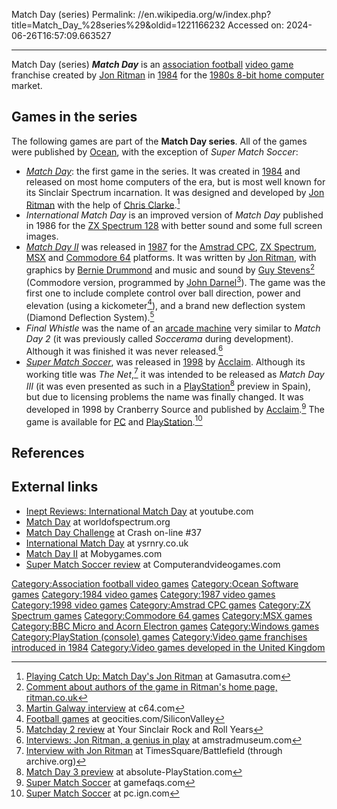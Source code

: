 Match Day (series)
Permalink: //en.wikipedia.org/w/index.php?title=Match_Day_%28series%29&oldid=1221166232
Accessed on: 2024-06-26T16:57:09.663527



------
Match Day (series)
{{Infobox video game series
| title              = Match Day
| image              = 
| caption            = 
| developer          = [[Ocean Software]], [[Cranberry Source]]
| publisher          = [[Ocean Software]], [[Acclaim Entertainment|Acclaim]]
| genre              = [[football (soccer)|Football]] [[simulation game]]
| spinoffs           = 
| creator            = [[Jon Ritman]]
}}
'''''Match Day''''' is an [[association football]] [[video game]] franchise created by [[Jon Ritman]] in [[1984 in video gaming|1984]] for the [[Home computer#1980s|1980s 8-bit home computer]] market.

== Games in the series ==

The following games are part of the '''Match Day series'''. All of the games were published by [[Ocean Software|Ocean]], with the exception of ''Super Match Soccer'':

* ''[[Match Day (video game)|Match Day]]'': the first game in the series. It was created in [[1984 in video gaming|1984]] and released on most home computers of the era, but is most well known for its Sinclair Spectrum incarnation. It was designed and developed by [[Jon Ritman]] with the help of [[Chris Clarke (programmer)|Chris Clarke]].<ref>[http://www.gamasutra.com/php-bin/news_index.php?story=12762 Playing Catch Up: Match Day's Jon Ritman] at Gamasutra.com</ref>
* ''International Match Day'' is an improved version of ''Match Day'' published in 1986 for the [[ZX Spectrum#ZX_Spectrum_128|ZX Spectrum 128]] with better sound and some full screen images.
* ''[[Match Day II]]'' was released in [[1987 in video gaming|1987]] for the [[Amstrad CPC]], [[ZX Spectrum]], [[MSX]] and [[Commodore 64]] platforms. It was written by [[Jon Ritman]], with graphics by [[Bernie Drummond]] and music and sound by [[Guy Stevens (videogame programmer)|Guy Stevens]]<ref>[http://www.jonritman.f2s.com/games/md2/index.htm Comment about authors of the game in Ritman's home page, ritman.co.uk]</ref> (Commodore version, programmed by [[John Darnel]]<ref>[http://www.c64.com/interviews/galway.html Martin Galway interview] at c64.com</ref>). The game was the first one to include complete control over ball direction, power and elevation (using a kickometer<ref>[https://web.archive.org/web/20000516151934/http://www.geocities.com/SiliconValley/Heights/5874/footy.htm Football games] at geocities.com/SiliconValley</ref>), and a brand new deflection system (Diamond Deflection System).<ref>[http://www.ysrnry.co.uk/articles/matchdayii.htm Matchday 2 review] {{webarchive|url=https://web.archive.org/web/20080221113802/http://www.ysrnry.co.uk/articles/matchdayii.htm |date=2008-02-21 }} at Your Sinclair Rock and Roll Years</ref>
* ''Final Whistle'' was the name of an [[arcade machine]] very similar to ''Match Day 2'' (it was previously called ''Soccerama'' during development). Although it was finished it was never released.<ref>[http://perso.wanadoo.es/amstradcpc/interviews/ritman.html Interviews: Jon Ritman, a genius in play] {{Webarchive|url=https://web.archive.org/web/20090607085726/http://perso.wanadoo.es/amstradcpc/interviews/ritman.html |date=2009-06-07 }} at amstradmuseum.com</ref>
* ''[[Super Match Soccer]]'', was released in [[1998 in video gaming|1998]] by [[Acclaim Entertainment|Acclaim]]. Although its working title was ''The Net'',<ref>[https://web.archive.org/web/20000301193720/http://www.geocities.com/TimesSquare/Battlefield/8875/jritman.html Interview with Jon Ritman] at TimesSquare/Battlefield (through archive.org)</ref> it was intended to be released as ''Match Day III'' (it was even presented as such in a [[PlayStation (console)|PlayStation]]<ref>[http://www.absolute-PlayStation.com/api_preview/pmatch3.htm Match Day 3 preview] {{Webarchive|url=https://web.archive.org/web/20110726065833/http://www.absolute-playstation.com/api_preview/pmatch3.htm |date=2011-07-26 }} at absolute-PlayStation.com</ref> preview in Spain), but due to licensing problems the name was finally changed. It was developed in 1998 by Cranberry Source and published by [[Acclaim Entertainment|Acclaim]].<ref>[http://www.gamefaqs.com/console/psx/data/573890.html Super Match Soccer] at gamefaqs.com</ref> The game is available for [[Personal computer|PC]] and [[PlayStation (console)|PlayStation]].<ref>[https://web.archive.org/web/20020613023139/http://pc.ign.com/objects/003/003888.html Super Match Soccer] at pc.ign.com</ref>

== References ==
{{reflist}}

== External links ==
* [https://www.youtube.com/watch?v=anjpj-T02SI Inept Reviews: International Match Day] at youtube.com
* [http://www.worldofspectrum.org/infoseekid.cgi?id=0003067 Match Day] at worldofspectrum.org
* [http://www.crashonline.org.uk/37/matchday.htm Match Day Challenge] at Crash on-line #37
* [http://www.ysrnry.co.uk/articles/internationalmatchday.htm International Match Day] {{Webarchive|url=https://web.archive.org/web/20080408110135/http://www.ysrnry.co.uk/articles/internationalmatchday.htm |date=2008-04-08 }} at ysrnry.co.uk
* [http://www.mobygames.com/game/match-day-ii Match Day II] at Mobygames.com
* [http://www.computerandvideogames.com/article.php?id=3487 Super Match Soccer review] at Computerandvideogames.com

{{DEFAULTSORT:Match Day (Series)}}
[[Category:Association football video games]]
[[Category:Ocean Software games]]
[[Category:1984 video games]]
[[Category:1987 video games]]
[[Category:1998 video games]]
[[Category:Amstrad CPC games]]
[[Category:ZX Spectrum games]]
[[Category:Commodore 64 games]]
[[Category:MSX games]]
[[Category:BBC Micro and Acorn Electron games]]
[[Category:Windows games]]
[[Category:PlayStation (console) games]]
[[Category:Video game franchises introduced in 1984]]
[[Category:Video games developed in the United Kingdom]]